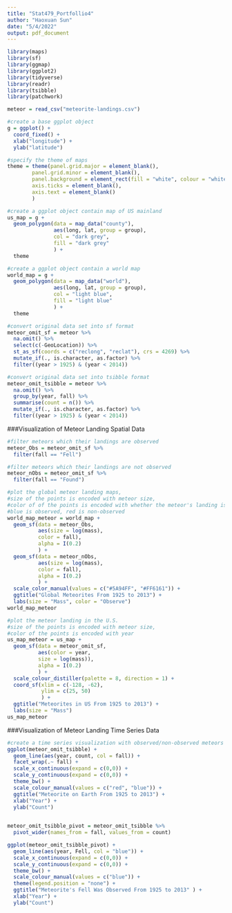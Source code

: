 ```yaml
---
title: "Stat479_Portfollio4"
author: "Haoxuan Sun"
date: "5/4/2022"
output: pdf_document
---
```


```r
library(maps)
library(sf)
library(ggmap)
library(ggplot2)
library(tidyverse)
library(readr)
library(tsibble)
library(patchwork)

meteor = read_csv("meteorite-landings.csv")
```

```r
#create a base ggplot object
g = ggplot() + 
  coord_fixed() + 
  xlab("longitude") + 
  ylab("latitude")

#specify the theme of maps
theme = theme(panel.grid.major = element_blank(),
        panel.grid.minor = element_blank(),
        panel.background = element_rect(fill = "white", colour = "white"),
        axis.ticks = element_blank(),
        axis.text = element_blank()
        )

#create a ggplot object contain map of US mainland
us_map = g + 
  geom_polygon(data = map_data("county"), 
               aes(long, lat, group = group), 
               col = "dark grey", 
               fill = "dark grey"
               ) + 
  theme

#create a ggplot object contain a world map
world_map = g + 
  geom_polygon(data = map_data("world"), 
               aes(long, lat, group = group), 
               col = "light blue", 
               fill = "light blue"
               ) + 
  theme
```

```r
#convert original data set into sf format
meteor_omit_sf = meteor %>% 
  na.omit() %>% 
  select(c(-GeoLocation)) %>% 
  st_as_sf(coords = c("reclong", "reclat"), crs = 4269) %>% 
  mutate_if(., is.character, as.factor) %>% 
  filter((year > 1925) & (year < 2014))

#convert original data set into tsibble format
meteor_omit_tsibble = meteor %>% 
  na.omit() %>% 
  group_by(year, fall) %>% 
  summarise(count = n()) %>% 
  mutate_if(., is.character, as.factor) %>% 
  filter((year > 1925) & (year < 2014))
```

###Visualization of Meteor Landing Spatial Data

```r
#filter meteors which their landings are observed
meteor_Obs = meteor_omit_sf %>% 
  filter(fall == "Fell")

#filter meteors which their landings are not observed
meteor_nObs = meteor_omit_sf %>%  
  filter(fall == "Found")

#plot the global meteor landing maps, 
#size of the points is encoded with meteor size, 
#color of of the points is encoded with whether the meteor's landing is observed;
#blue is observed, red is non-observed
world_map_meteor = world_map + 
  geom_sf(data = meteor_Obs, 
          aes(size = log(mass), 
          color = fall), 
          alpha = I(0.2)
          ) + 
  geom_sf(data = meteor_nObs, 
          aes(size = log(mass), 
          color = fall), 
          alpha = I(0.2)
          ) + 
  scale_color_manual(values = c("#5A94FF", "#FF6161")) + 
  ggtitle("Global Meteorites From 1925 to 2013") + 
  labs(size = "Mass", color = "Observe")
world_map_meteor

#plot the meteor landing in the U.S. 
#size of the points is encoded with meteor size,
#color of the points is encoded with year
us_map_meteor = us_map + 
  geom_sf(data = meteor_omit_sf, 
          aes(color = year,
          size = log(mass)), 
          alpha = I(0.2)
          ) + 
  scale_colour_distiller(palette = 8, direction = 1) + 
  coord_sf(xlim = c(-128, -62), 
           ylim = c(25, 50)
           ) + 
  ggtitle("Meteorites in US From 1925 to 2013") + 
  labs(size = "Mass")
us_map_meteor
```

###Visualization of Meteor Landing Time Series Data

```r
#create a time series visualization with observed/non-observed meteors
ggplot(meteor_omit_tsibble) + 
  geom_line(aes(year, count, col = fall)) + 
  facet_wrap(.~ fall) + 
  scale_x_continuous(expand = c(0,0)) + 
  scale_y_continuous(expand = c(0,0)) + 
  theme_bw() + 
  scale_colour_manual(values = c("red", "blue")) + 
  ggtitle("Meteorite on Earth From 1925 to 2013") + 
  xlab("Year") + 
  ylab("Count")
  

meteor_omit_tsibble_pivot = meteor_omit_tsibble %>% 
  pivot_wider(names_from = fall, values_from = count)

ggplot(meteor_omit_tsibble_pivot) + 
  geom_line(aes(year, Fell, col = "blue")) + 
  scale_x_continuous(expand = c(0,0)) + 
  scale_y_continuous(expand = c(0,0)) + 
  theme_bw() + 
  scale_colour_manual(values = c("blue")) + 
  theme(legend.position = "none") + 
  ggtitle("Meteorite's Fell Was Observed From 1925 to 2013" ) + 
  xlab("Year") + 
  ylab("Count")
  
```